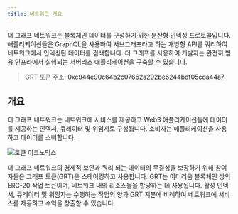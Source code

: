 ```yaml
---
title: 네트워크 개요
---
```


더 그래프 네트워크는 블록체인 데이터를 구성하기 위한 분산형 인덱싱 프로토콜입니다. 애플리케이션들은 GraphQL을 사용하여 서브그래프라고 하는 개방형 API를 쿼리하여 네트워크에서 인덱싱된 데이터를 검색합니다. 더 그래프를 사용하여 개발자는 완전히 범용 인프라에서 실행되는 서버리스 애플리케이션을 구축할 수 있습니다.

> GRT 토큰 주소: [0xc944e90c64b2c07662a292be6244bdf05cda44a7](https://etherscan.io/token/0xc944e90c64b2c07662a292be6244bdf05cda44a7)

## 개요

더 그래프 네트워크는 네트워크에 서비스를 제공하고 Web3 애플리케이션들에 데이터를 제공하는 인덱서, 큐레이터 및 위임자로 구성됩니다. 소비자는 애플리케이션을 사용하고 데이터를 소비합니다.

![토큰 이코노믹스](/img/Network-roles@2x.png)

더 그래프 네트워크의 경제적 보안과 쿼리 되는 데이터의 무결성을 보장하기 위해 참여자들은 그래프 토큰(GRT)을 스테이킹하고 사용합니다. GRT는 이더리움 블록체인 상의 ERC-20 작업 토큰이며, 네트워크 내의 리소스들을 할당하는 데 사용됩니다. 활성 인덱서, 큐레이터 및 위임자는 수행하는 작업의 양과 GRT 지분에 비례하여 네트워크에 서비스를 제공하고 수익을 창출할 수 있습니다.
